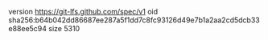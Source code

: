version https://git-lfs.github.com/spec/v1
oid sha256:b64b042dd86687ee287a5f1dd7c8fc93126d49e7b1a2aa2cd5dcb33e88ee5c94
size 5310
